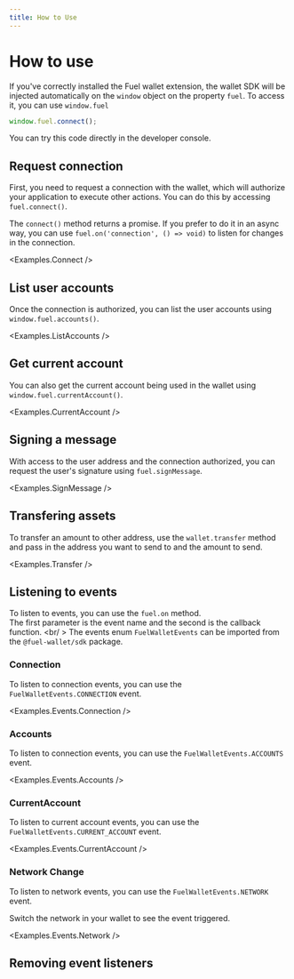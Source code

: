 ```yaml
---
title: How to Use
---
```


# How to use

<ConnectionAlert />

If you've correctly installed the Fuel wallet extension, the wallet SDK will be injected automatically on the `window` object on the property `fuel`. To access it, you can use `window.fuel`

```ts
window.fuel.connect();
```

You can try this code directly in the developer console.

## Request connection

First, you need to request a connection with the wallet, which will authorize your application to execute other actions. You can do this by accessing `fuel.connect()`.

<CodeImport file="../examples/Connect.tsx" lineStart="15" lineEnd="16" />

The `connect()` method returns a promise. If you prefer to do it in an async way, you can use `fuel.on('connection', () => void)` to
listen for changes in the connection.

<Examples.Connect />

## List user accounts

Once the connection is authorized, you can list the user accounts using `window.fuel.accounts()`.

<CodeImport file="../examples/ListAccounts.tsx" lineStart="18" lineEnd="19" />

<Examples.ListAccounts />

## Get current account

You can also get the current account being used in the wallet using `window.fuel.currentAccount()`.

<CodeImport file="../examples/CurrentAccount.tsx" lineStart="18" lineEnd="19" />

<Examples.CurrentAccount />

## Signing a message

With access to the user address and the connection authorized, you can request the user's signature using `fuel.signMessage`.

<CodeImport file="../examples/SignMessage.tsx" lineStart="20" lineEnd="24" />

<Examples.SignMessage />

## Transfering assets

To transfer an amount to other address, use the `wallet.transfer` method and pass in the address you want to send to and the amount to send.

<CodeImport file="../examples/Transfer.tsx" lineStart="36" lineEnd="41" />

<Examples.Transfer />

## Listening to events

To listen to events, you can use the `fuel.on` method. <br />
The first parameter is the event name and the second is the callback function. <br/ >
The events enum `FuelWalletEvents` can be imported from the `@fuel-wallet/sdk` package.

### Connection

To listen to connection events, you can use the `FuelWalletEvents.CONNECTION` event.

<CodeImport
  file="../src/hooks/useIsConnected.tsx"
  lineStart="10"
  lineEnd="28"
/>
<Examples.Events.Connection />

### Accounts

To listen to connection events, you can use the `FuelWalletEvents.ACCOUNTS` event.

<CodeImport
  file="../examples/events/Accounts.tsx"
  lineStart="34"
  lineEnd="41"
/>
<Examples.Events.Accounts />

### CurrentAccount

To listen to current account events, you can use the `FuelWalletEvents.CURRENT_ACCOUNT` event.

<CodeImport
  file="../examples/events/CurrentAccount.tsx"
  lineStart="33"
  lineEnd="39"
/>

<Examples.Events.CurrentAccount />

### Network Change

To listen to network events, you can use the `FuelWalletEvents.NETWORK` event.

<CodeImport file="../examples/events/Network.tsx" lineStart="38" lineEnd="45" />

Switch the network in your wallet to see the event triggered.

<Examples.Events.Network />

## Removing event listeners
